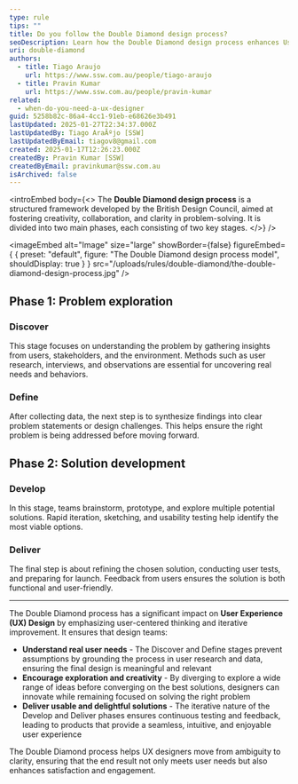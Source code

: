 ```yaml
---
type: rule
tips: ""
title: Do you follow the Double Diamond design process?
seoDescription: Learn how the Double Diamond design process enhances User Experience (UX) by fostering user-centered solutions through structured problem exploration, creative ideation, and iterative development.
uri: double-diamond
authors:
  - title: Tiago Araujo
    url: https://www.ssw.com.au/people/tiago-araujo
  - title: Pravin Kumar
    url: https://www.ssw.com.au/people/pravin-kumar
related:
  - when-do-you-need-a-ux-designer
guid: 5258b82c-86a4-4cc1-91eb-e68626e3b491
lastUpdated: 2025-01-27T22:34:37.000Z
lastUpdatedBy: Tiago AraÃºjo [SSW]
lastUpdatedByEmail: tiagov8@gmail.com
created: 2025-01-17T12:26:23.000Z
createdBy: Pravin Kumar [SSW]
createdByEmail: pravinkumar@ssw.com.au
isArchived: false
---
```


<introEmbed
  body={<>
The **Double Diamond design process** is a structured framework developed by the British Design Council, aimed at fostering creativity, collaboration, and clarity in problem-solving. It is divided into two main phases, each consisting of two key stages.
  </>}
/>

<imageEmbed
  alt="Image"
  size="large"
  showBorder={false}
  figureEmbed={ {
    preset: "default",
    figure: "The Double Diamond design process model",
    shouldDisplay: true
  } }
  src="/uploads/rules/double-diamond/the-double-diamond-design-process.jpg"
/>

## Phase 1: Problem exploration

### Discover

This stage focuses on understanding the problem by gathering insights from users, stakeholders, and the environment. Methods such as user research, interviews, and observations are essential for uncovering real needs and behaviors.

### Define

After collecting data, the next step is to synthesize findings into clear problem statements or design challenges. This helps ensure the right problem is being addressed before moving forward.

## Phase 2: Solution development

### Develop

In this stage, teams brainstorm, prototype, and explore multiple potential solutions. Rapid iteration, sketching, and usability testing help identify the most viable options.

### Deliver

The final step is about refining the chosen solution, conducting user tests, and preparing for launch. Feedback from users ensures the solution is both functional and user-friendly.

---

The Double Diamond process has a significant impact on **User Experience (UX) Design** by emphasizing user-centered thinking and iterative improvement. It ensures that design teams:

* **Understand real user needs** - The Discover and Define stages prevent assumptions by grounding the process in user research and data, ensuring the final design is meaningful and relevant
* **Encourage exploration and creativity** - By diverging to explore a wide range of ideas before converging on the best solutions, designers can innovate while remaining focused on solving the right problem
* **Deliver usable and delightful solutions** - The iterative nature of the Develop and Deliver phases ensures continuous testing and feedback, leading to products that provide a seamless, intuitive, and enjoyable user experience

The Double Diamond process helps UX designers move from ambiguity to clarity, ensuring that the end result not only meets user needs but also enhances satisfaction and engagement.
